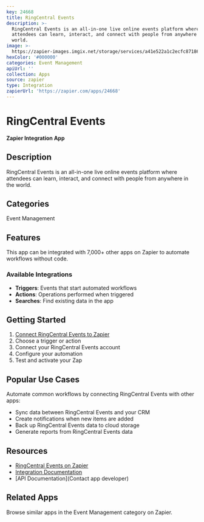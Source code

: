 ```yaml
---
key: 24668
title: RingCentral Events
description: >-
  RingCentral Events is an all-in-one live online events platform where
  attendees can learn, interact, and connect with people from anywhere in the
  world.
image: >-
  https://zapier-images.imgix.net/storage/services/a41e522a1c2ecfc87186aa071e1b41ec.png?auto=format%2Ccompress&ixlib=python-3.0.0&q=50
hexColor: '#000000'
categories: Event Management
apiUrl: ''
collection: Apps
source: zapier
type: Integration
zapierUrl: 'https://zapier.com/apps/24668'
---
```

# RingCentral Events

**Zapier Integration App**

## Description

RingCentral Events is an all-in-one live online events platform where attendees can learn, interact, and connect with people from anywhere in the world.

## Categories

Event Management

## Features

This app can be integrated with 7,000+ other apps on Zapier to automate workflows without code.

### Available Integrations

- **Triggers**: Events that start automated workflows
- **Actions**: Operations performed when triggered
- **Searches**: Find existing data in the app

## Getting Started

1. [Connect RingCentral Events to Zapier](https://zapier.com/apps/24668)
2. Choose a trigger or action
3. Connect your RingCentral Events account
4. Configure your automation
5. Test and activate your Zap

## Popular Use Cases

Automate common workflows by connecting RingCentral Events with other apps:

- Sync data between RingCentral Events and your CRM
- Create notifications when new items are added
- Back up RingCentral Events data to cloud storage
- Generate reports from RingCentral Events data

## Resources

- [RingCentral Events on Zapier](https://zapier.com/apps/24668)
- [Integration Documentation](https://zapier.com/apps/24668/integrations)
- [API Documentation](Contact app developer)

## Related Apps

Browse similar apps in the Event Management category on Zapier.

